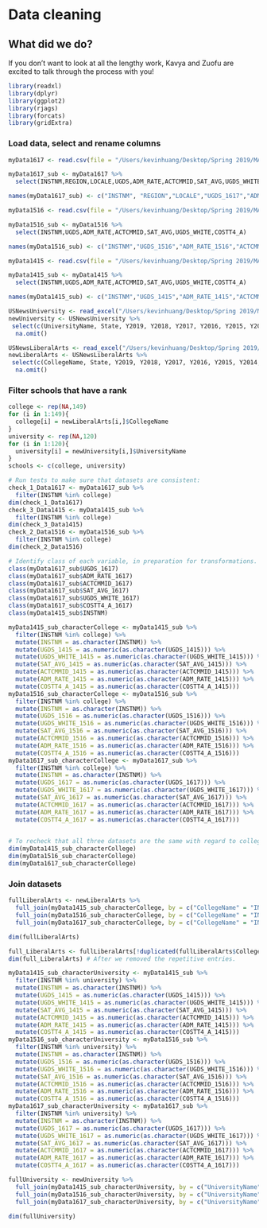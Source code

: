 # Data cleaning

## What **did** we do?

If you don't want to look at all the lengthy work, Kavya and Zuofu are excited to talk through the process with you!

```r
library(readxl)
library(dplyr)
library(ggplot2)
library(rjags)
library(forcats)
library(gridExtra)
```

### Load data, select and rename columns

```r
myData1617 <- read.csv(file = "/Users/kevinhuang/Desktop/Spring 2019/MATH 454/454 Project/CollegeScorecard_Raw_Data/MERGED2016_17_PP.csv")

myData1617_sub <- myData1617 %>%
  select(INSTNM,REGION,LOCALE,UGDS,ADM_RATE,ACTCMMID,SAT_AVG,UGDS_WHITE,COSTT4_A)
```

```r
names(myData1617_sub) <- c("INSTNM", "REGION","LOCALE","UGDS_1617","ADM_RATE_1617","ACTCMMID_1617","SAT_AVG_1617","UGDS_WHITE_1617","COSTT4_A_1617")
```

```r
myData1516 <- read.csv(file = "/Users/kevinhuang/Desktop/Spring 2019/MATH 454/454 Project/CollegeScorecard_Raw_Data/MERGED2015_16_PP.csv")

myData1516_sub <- myData1516 %>%
  select(INSTNM,UGDS,ADM_RATE,ACTCMMID,SAT_AVG,UGDS_WHITE,COSTT4_A)
```

```r
names(myData1516_sub) <- c("INSTNM","UGDS_1516","ADM_RATE_1516","ACTCMMID_1516","SAT_AVG_1516","UGDS_WHITE_1516","COSTT4_A_1516")
```

```r
myData1415 <- read.csv(file = "/Users/kevinhuang/Desktop/Spring 2019/MATH 454/454 Project/CollegeScorecard_Raw_Data/MERGED2014_15_PP.csv")

myData1415_sub <- myData1415 %>%
  select(INSTNM,UGDS,ADM_RATE,ACTCMMID,SAT_AVG,UGDS_WHITE,COSTT4_A)
```

```r
names(myData1415_sub) <- c("INSTNM","UGDS_1415","ADM_RATE_1415","ACTCMMID_1415","SAT_AVG_1415","UGDS_WHITE_1415","COSTT4_A_1415")
```

```r
USNewsUniversity <- read_excel("/Users/kevinhuang/Desktop/Spring 2019/MATH 454/454 Project/USNewsUniversity.xlsx")
newUniversity <- USNewsUniversity %>%
 select(c(UniversityName, State, Y2019, Y2018, Y2017, Y2016, Y2015, Y2014, Y2013, Y2012)) %>%
  na.omit()
```

```r
USNewsLiberalArts <- read_excel("/Users/kevinhuang/Desktop/Spring 2019/MATH 454/454 Project/USNewsLiberalArts.xlsx")
newLiberalArts <- USNewsLiberalArts %>%
 select(c(CollegeName, State, Y2019, Y2018, Y2017, Y2016, Y2015, Y2014, Y2013, Y2012)) %>%
  na.omit()
```

### Filter schools that have a rank

```r
college <- rep(NA,149)
for (i in 1:149){
  college[i] = newLiberalArts[i,]$CollegeName
}
university <- rep(NA,120)
for (i in 1:120){
  university[i] = newUniversity[i,]$UniversityName
}
schools <- c(college, university)
```

```r
# Run tests to make sure that datasets are consistent:
check_1_Data1617 <- myData1617_sub %>% 
  filter(INSTNM %in% college)
dim(check_1_Data1617)
check_3_Data1415 <- myData1415_sub %>%
  filter(INSTNM %in% college)
dim(check_3_Data1415)
check_2_Data1516 <- myData1516_sub %>%
  filter(INSTNM %in% college)
dim(check_2_Data1516)
```

```r
# Identify class of each variable, in preparation for transformations.
class(myData1617_sub$UGDS_1617)
class(myData1617_sub$ADM_RATE_1617)
class(myData1617_sub$ACTCMMID_1617)
class(myData1617_sub$SAT_AVG_1617)
class(myData1617_sub$UGDS_WHITE_1617)
class(myData1617_sub$COSTT4_A_1617)
class(myData1415_sub$INSTNM)
```


```r
myData1415_sub_characterCollege <- myData1415_sub %>%
  filter(INSTNM %in% college) %>%
  mutate(INSTNM = as.character(INSTNM)) %>%
  mutate(UGDS_1415 = as.numeric(as.character(UGDS_1415))) %>%
  mutate(UGDS_WHITE_1415 = as.numeric(as.character(UGDS_WHITE_1415))) %>%
  mutate(SAT_AVG_1415 = as.numeric(as.character(SAT_AVG_1415))) %>%
  mutate(ACTCMMID_1415 = as.numeric(as.character(ACTCMMID_1415))) %>%
  mutate(ADM_RATE_1415 = as.numeric(as.character(ADM_RATE_1415))) %>%
  mutate(COSTT4_A_1415 = as.numeric(as.character(COSTT4_A_1415)))
myData1516_sub_characterCollege <- myData1516_sub %>%
  filter(INSTNM %in% college) %>%
  mutate(INSTNM = as.character(INSTNM)) %>%
  mutate(UGDS_1516 = as.numeric(as.character(UGDS_1516))) %>%
  mutate(UGDS_WHITE_1516 = as.numeric(as.character(UGDS_WHITE_1516))) %>%
  mutate(SAT_AVG_1516 = as.numeric(as.character(SAT_AVG_1516))) %>%
  mutate(ACTCMMID_1516 = as.numeric(as.character(ACTCMMID_1516))) %>%
  mutate(ADM_RATE_1516 = as.numeric(as.character(ADM_RATE_1516))) %>%
  mutate(COSTT4_A_1516 = as.numeric(as.character(COSTT4_A_1516)))
myData1617_sub_characterCollege <- myData1617_sub %>%
  filter(INSTNM %in% college) %>%
  mutate(INSTNM = as.character(INSTNM)) %>%
  mutate(UGDS_1617 = as.numeric(as.character(UGDS_1617))) %>%
  mutate(UGDS_WHITE_1617 = as.numeric(as.character(UGDS_WHITE_1617))) %>%
  mutate(SAT_AVG_1617 = as.numeric(as.character(SAT_AVG_1617))) %>%
  mutate(ACTCMMID_1617 = as.numeric(as.character(ACTCMMID_1617))) %>%
  mutate(ADM_RATE_1617 = as.numeric(as.character(ADM_RATE_1617))) %>%
  mutate(COSTT4_A_1617 = as.numeric(as.character(COSTT4_A_1617)))
  
```

```r
# To recheck that all three datasets are the same with regard to college names.
dim(myData1415_sub_characterCollege) 
dim(myData1516_sub_characterCollege)
dim(myData1617_sub_characterCollege)
```

### Join datasets

```r
fullLiberalArts <- newLiberalArts %>%
  full_join(myData1415_sub_characterCollege, by = c("CollegeName" = "INSTNM")) %>%
  full_join(myData1516_sub_characterCollege, by = c("CollegeName" = "INSTNM")) %>%
  full_join(myData1617_sub_characterCollege, by = c("CollegeName" = "INSTNM")) 

dim(fullLiberalArts)

full_LiberalArts <- fullLiberalArts[!duplicated(fullLiberalArts$CollegeName), ]
dim(full_LiberalArts) # After we removed the repetitive entries.
```

```r
myData1415_sub_characterUniversity <- myData1415_sub %>%
  filter(INSTNM %in% university) %>%
  mutate(INSTNM = as.character(INSTNM)) %>%
  mutate(UGDS_1415 = as.numeric(as.character(UGDS_1415))) %>%
  mutate(UGDS_WHITE_1415 = as.numeric(as.character(UGDS_WHITE_1415))) %>%
  mutate(SAT_AVG_1415 = as.numeric(as.character(SAT_AVG_1415))) %>%
  mutate(ACTCMMID_1415 = as.numeric(as.character(ACTCMMID_1415))) %>%
  mutate(ADM_RATE_1415 = as.numeric(as.character(ADM_RATE_1415))) %>%
  mutate(COSTT4_A_1415 = as.numeric(as.character(COSTT4_A_1415)))
myData1516_sub_characterUniversity <- myData1516_sub %>%
  filter(INSTNM %in% university) %>%
  mutate(INSTNM = as.character(INSTNM)) %>%
  mutate(UGDS_1516 = as.numeric(as.character(UGDS_1516))) %>%
  mutate(UGDS_WHITE_1516 = as.numeric(as.character(UGDS_WHITE_1516))) %>%
  mutate(SAT_AVG_1516 = as.numeric(as.character(SAT_AVG_1516))) %>%
  mutate(ACTCMMID_1516 = as.numeric(as.character(ACTCMMID_1516))) %>%
  mutate(ADM_RATE_1516 = as.numeric(as.character(ADM_RATE_1516))) %>%
  mutate(COSTT4_A_1516 = as.numeric(as.character(COSTT4_A_1516)))
myData1617_sub_characterUniversity <- myData1617_sub %>%
  filter(INSTNM %in% university) %>%
  mutate(INSTNM = as.character(INSTNM)) %>%
  mutate(UGDS_1617 = as.numeric(as.character(UGDS_1617))) %>%
  mutate(UGDS_WHITE_1617 = as.numeric(as.character(UGDS_WHITE_1617))) %>%
  mutate(SAT_AVG_1617 = as.numeric(as.character(SAT_AVG_1617))) %>%
  mutate(ACTCMMID_1617 = as.numeric(as.character(ACTCMMID_1617))) %>%
  mutate(ADM_RATE_1617 = as.numeric(as.character(ADM_RATE_1617))) %>%
  mutate(COSTT4_A_1617 = as.numeric(as.character(COSTT4_A_1617)))
```

```r
fullUniversity <- newUniversity %>%
  full_join(myData1415_sub_characterUniversity, by = c("UniversityName" = "INSTNM")) %>%
  full_join(myData1516_sub_characterUniversity, by = c("UniversityName" = "INSTNM")) %>%
  full_join(myData1617_sub_characterUniversity, by = c("UniversityName" = "INSTNM"))

dim(fullUniversity)
```